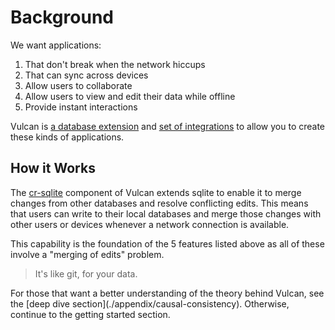 
# Background

We want applications:

1. That don't break when the network hiccups
2. That can sync across devices
3. Allow users to collaborate
4. Allow users to view and edit their data while offline
5. Provide instant interactions

Vulcan is [a database extension](./cr-sqlite/intro) and [set of integrations](./js/wasm) to allow you to create these kinds of applications.

## How it Works

The [cr-sqlite](./cr-sqlite/intro) component of Vulcan extends sqlite to enable it to merge changes from other databases and resolve conflicting edits. This means that users can write to their local databases and merge those changes with other users or devices whenever a network connection is available.

This capability is the foundation of the 5 features listed above as all of these involve a "merging of edits" problem.

> It's like git, for your data.

<Callout type="info">
  For those that want a better understanding of the theory behind Vulcan, see
  the [deep dive section](./appendix/causal-consistency). Otherwise, continue
  to the getting started section.
</Callout>

